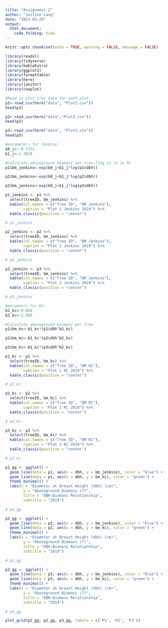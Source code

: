 ```yaml
---
title: "Assignment 2"
author: "Justine Lang"
date: "2023-03-29"
output: 
  html_document: 
    code_folding: hide
---
```


```r
knitr::opts_chunk$set(echo = TRUE, warning = FALSE, message = FALSE)

library(readxl)
library(tidyverse)
library(kableExtra)
library(ggplot2)
library(formattable)
library(here)
library(janitor)
library(cowplot)
```

```r
#Read in plot xlsx data for each plot
p1<-read_csv(here("data", "Plot1.csv"))
head(p1)

p2<-read_csv(here("data","Plot2.csv"))
head(p2)

p3<-read_csv(here("data", "Plot3.csv"))
head(p3)
```

```r
#parameters for Jenkins:
b0_j<--0.7152
b1_j<-1.7029
```

```r
#Calculate aboveground biomass per tree (log is ln in R)
p1$bm_jenkins<-exp(b0_j+b1_j*log(p1$dbh))

p2$bm_jenkins<-exp(b0_j+b1_j*log(p2$dbh))

p3$bm_jenkins<-exp(b0_j+b1_j*log(p3$dbh))

```

```r
p1_jenkins <- p1 %>% 
  select(treeID, bm_jenkins) %>% 
  kable(col.names = c("Tree ID", "BM Jenkins"),
        caption = "Plot 1 Jenkins 2019") %>% 
  kable_classic(position = "center")

# p1_jenkins

p2_jenkins <- p2 %>% 
  select(treeID, bm_jenkins) %>% 
  kable(col.names = c("Tree ID", "BM Jenkins"),
        caption = "Plot 2 Jenkins 2019") %>% 
  kable_classic(position = "center")

# p2_jenkins

p3_jenkins <- p3 %>% 
  select(treeID, bm_jenkins) %>% 
  kable(col.names = c("Tree ID", "BM Jenkins"),
        caption = "Plot 3 Jenkins 2019") %>% 
  kable_classic(position = "center")

# p3_jenkins
```


```r
#paramters for KC:
b1_kc<-0.068
b2_kc<-2.569
```

```r
#Calculate aboveground biomass per tree
p1$bm_kc<-b1_kc*(p1$dbh^b2_kc)

p2$bm_kc<-b1_kc*(p2$dbh^b2_kc)

p3$bm_kc<-b1_kc*(p3$dbh^b2_kc)
```

```r
p1_kc <- p1 %>% 
  select(treeID, bm_kc) %>% 
  kable(col.names = c("Tree ID", "BM KC"),
        caption = "Plot 1 KC 2019") %>% 
  kable_classic(position = "center")

# p1_kc

p2_kc <- p2 %>% 
  select(treeID, bm_kc) %>% 
  kable(col.names = c("Tree ID", "BM KC"),
        caption = "Plot 2 KC 2019") %>% 
  kable_classic(position = "center")

# p2_kc

p3_kc <- p3 %>% 
  select(treeID, bm_kc) %>% 
  kable(col.names = c("Tree ID", "BM KC"),
        caption = "Plot 3 KC 2019") %>% 
  kable_classic(position = "center")

# p3_kc
```


```r
p1_gg <- ggplot() +
  geom_line(data = p1, aes(x = dbh, y = bm_jenkins), color = "blue") +
  geom_line(data = p1, aes(x = dbh, y = bm_kc), color = "green") +
  theme_minimal() +
  labs(x = "Diameter at Breast Height (dbh) (cm)",
        y = "Aboveground Biomass (?)",
        title = "DBH-Biomass Relationship",
        subtitle = "2019") 

# p1_gg

p2_gg <- ggplot() +
  geom_line(data = p2, aes(x = dbh, y = bm_jenkins), color = "blue") +
  geom_line(data = p2, aes(x = dbh, y = bm_kc), color = "green") +
  theme_minimal() +
  labs(x = "Diameter at Breast Height (dbh) (cm)",
        y = "Aboveground Biomass (?)",
        title = "DBH-Biomass Relationship",
        subtitle = "2019") 

# p2_gg

p3_gg <- ggplot() +
  geom_line(data = p3, aes(x = dbh, y = bm_jenkins), color = "blue") +
  geom_line(data = p3, aes(x = dbh, y = bm_kc), color = "green") +
  theme_minimal() +
  labs(x = "Diameter at Breast Height (dbh) (cm)",
        y = "Aboveground Biomass (?)",
        title = "DBH-Biomass Relationship",
        subtitle = "2019") 

# p3_gg

plot_grid(p1_gg, p2_gg, p3_gg, labels = c('P1', 'P2', 'P3'))
```















